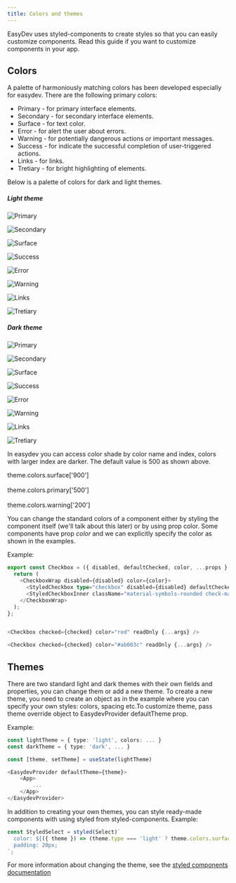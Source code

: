 ```yaml
---
title: Colors and themes
---
```



EasyDev uses styled-components to create styles so that you can easily customize components. Read this guide if you want to customize components in your app.

## Colors

A palette of harmoniously matching colors has been developed especially for easydev.
There are the following primary colors:

- Primary - for primary interface elements.
- Secondary - for secondary interface elements.
- Surface - for text color.
- Error - for alert the user about errors.
- Warning - for potentially dangerous actions or important messages.
- Success - for indicate the successful completion of user-triggered actions.
- Links - for links.
- Tretiary - for bright highlighting of elements.

Below is a palette of colors for dark and light themes.

##### Light theme

<div class='palette'>

![Primary](../../../assets/light/Primary.png)

![Secondary](../../../assets/light/Secondary.png)

![Surface](../../../assets/light/Surface.png)

![Success](../../../assets/light/Success.png)

![Error](../../../assets/light/Error.png)

![Warning](../../../assets/light/Warning.png)

![Links](../../../assets/light/Links.png)

![Tretiary](../../../assets/light/Tretiary.png)

</div>

##### Dark theme

<div class='palette'>

![Primary](../../../assets/dark/Primary.png)

![Secondary](../../../assets/dark/Secondary.png)

![Surface](../../../assets/dark/Surface.png)

![Success](../../../assets/dark/Success.png)

![Error](../../../assets/dark/Error.png)

![Warning](../../../assets/dark/Warning.png)

![Links](../../../assets/dark/Links.png)

![Tretiary](../../../assets/dark/Tretiary.png)

</div>

In easydev you can access color shade by color name and index, colors with larger index are darker. The default value is 500 as shown above.

<Card stagger>
  theme.colors.surface['900']<br></br>theme.colors.primary['500']<br></br>theme.colors.warning['200']
</Card>

You can change the standard colors of a component either by styling the component itself (we'll talk about this later) or by using prop color.
Some components have prop _color_ and we can explicitly specify the color as shown in the examples.

Example:

```ts
export const Checkbox = ({ disabled, defaultChecked, color, ...props }: ControlBasePropsType) => {
  return (
    <CheckboxWrap disabled={disabled} color={color}>
      <StyledCheckbox type="checkbox" disabled={disabled} defaultChecked={defaultChecked} {...props} />
      <StyledCheckboxInner className="material-symbols-rounded check-mark">done</StyledCheckboxInner>
    </CheckboxWrap>
  );
};


<Checkbox checked={checked} color="red" readOnly {...args} />

<Checkbox checked={checked} color="#ab003c" readOnly {...args} />
```

## Themes

There are two standard light and dark themes with their own fields and properties, you can change them or add a new theme.
To create a new theme, you need to create an object as in the example where you can specify your own styles: colors, spacing etc.To customize theme, pass theme override object to EasydevProvider defaultTheme prop.

Example:

```ts
const lightTheme = { type: 'light', colors: ... }
const darkTheme = { type: 'dark', ... }

const [theme, setTheme] = useState(lightTheme)

<EasydevProvider defaultTheme={theme}>
	<App>
		...
	</App>
</EasydevProvider>
```

In addition to creating your own themes, you can style ready-made components with using styled from styled-components.
Example:

```ts
const StyledSelect = styled(Select)`
  color: ${({ theme }) => (theme.type === 'light' ? theme.colors.surface['700'] : theme.colors.surface['800'])};
  padding: 20px;
`;
```

For more information about changing the theme, see the [styled components documentation](https://styled-components.comadvanced)
